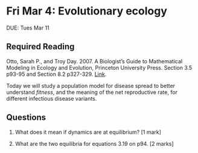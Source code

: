 # Fri Mar 4: Evolutionary ecology 

DUE: Tues Mar 11

## Required Reading
Otto, Sarah P., and Troy Day. 2007. A Biologist's Guide to Mathematical Modeling in Ecology and Evolution, Princeton University Press. Section 3.5 p93-95 and Section 8.2 p327-329.  [Link](https://ebookcentral-proquest-com.qe2a-proxy.mun.ca/lib/MUN/detail.action?docID=768551).

Today we will study a population model for disease spread to better understand _fitness_, and the meaning of the net reproductive rate, for different infectious disease variants.

## Questions
1. What does it mean if dynamics are at equilibrium? [1 mark]

2. What are the two equilibria for equations 3.19 on p94. [2 marks]
